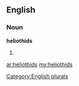 ==English==

===Noun===
'''heliothids'''

# {{plural of|[[heliothid]]}}

[[Category:English plurals]]

[[ar:heliothids]]
[[my:heliothids]]